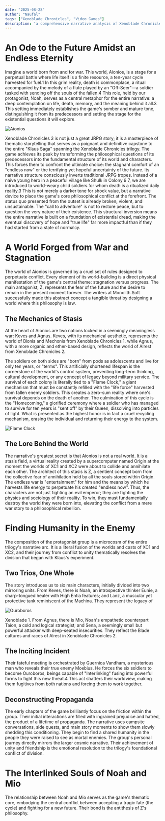 ```yaml
---
date: "2025-08-28"
author: "Naufal"
tags: ["Xenoblade Chronicles", "Video Games"]
description: 'a comprehensive narrative analysis of Xenoblade Chronicles 3, positioning it as the culmination of the "Klaus Saga" trilogy. It explores how the game delves into existential themes of life, death, and the importance of moving forward amidst uncertainty.'
---
```



# An Ode to the Future Amidst an Endless Eternity

Imagine a world born from and for war. This world, Aionios, is a stage for a perpetual battle where life itself is a finite resource, a ten-year cycle harvested for fuel.1 In this grim reality, death is commonplace, a ritual accompanied by the melody of a flute played by an "Off-Seer"—a soldier tasked with sending off the souls of the fallen.4 This role, held by our protagonist, Noah, serves as a central metaphor for the entire narrative: a deep contemplation on life, death, memory, and the meaning behind it all.3 This setting immediately establishes the game's somber and mature tone, distinguishing it from its predecessors and setting the stage for the existential questions it will explore.

![Aionios](https://raw.githubusercontent.com/nfahrisalim/PersonalArchive/main/Blog/A-Narrative-Analysis-of-Xenoblade-Chronicles-3-as-the-Trilogy's-Pinnacle/Aionios.png)

Xenoblade Chronicles 3 is not just a great JRPG story; it is a masterpiece of thematic storytelling that serves as a poignant and definitive capstone to the entire "Klaus Saga" spanning the Xenoblade Chronicles trilogy. The game achieves its peak by transforming the philosophical questions of its predecessors into the fundamental structure of its world and characters. This forces them to confront the ultimate choice: the stagnant comfort of an "endless now" or the terrifying yet hopeful uncertainty of the future. Its narrative structure consciously inverts traditional JRPG tropes. Instead of a naive young hero in a peaceful village like Shulk in Colony 9 7, we are introduced to world-weary child soldiers for whom death is a ritualized daily reality.3 This is not merely a darker tone for shock value, but a narrative device to place the game's core philosophical conflict at the forefront. The status quo presented from the outset is already broken, violent, and unsustainable. The "call to adventure" is not to restore peace, but to question the very nature of their existence. This structural inversion means the entire narrative is built on a foundation of existential dread, making the eventual discovery of hope and "true life" far more impactful than if they had started from a state of normalcy.

# A World Forged from War and Stagnation

The world of Aionios is governed by a cruel set of rules designed to perpetuate conflict. Every element of its world-building is a direct physical manifestation of the game's central theme: stagnation versus progress. The main antagonist, Z, represents the fear of the future and the desire to remain in the present moment forever. The writers at Monolith Soft successfully made this abstract concept a tangible threat by designing a world where this philosophy is law.

## The Mechanics of Stasis
At the heart of Aionios are two nations locked in a seemingly meaningless war: Keves and Agnus. Keves, with its mechanical aesthetic, represents the world of Bionis and Mechonis from Xenoblade Chronicles 1, while Agnus, with a more organic and ether-based design, reflects the world of Alrest from Xenoblade Chronicles 2. 

The soldiers on both sides are "born" from pods as adolescents and live for only ten years, or "terms". This artificially shortened lifespan is the cornerstone of the world's control system, preventing long-term thinking, cultural development, or any concept of legacy beyond military service.
The survival of each colony is literally tied to a "Flame Clock," a giant mechanism that must be constantly refilled with the "life force" harvested from fallen enemy soldiers. This creates a zero-sum reality where one's survival depends on the death of another. The culmination of this cycle is the "Homecoming," a glorified ceremony where a soldier who has managed to survive for ten years is "sent off" by their Queen, dissolving into particles of light. What is presented as the highest honor is in fact a cruel recycling mechanism, erasing the individual and returning their energy to the system.

![Flame Clock](https://raw.githubusercontent.com/nfahrisalim/PersonalArchive/main/Blog/A-Narrative-Analysis-of-Xenoblade-Chronicles-3-as-the-Trilogy's-Pinnacle/Flame%20Clock.png)

## The Lore Behind the World
The narrative's greatest secret is that Aionios is not a real world. It is a stasis field, a virtual reality created by a supercomputer named Origin at the moment the worlds of XC1 and XC2 were about to collide and annihilate each other. The architect of this stasis is Z, a sentient concept born from the collective fear of annihilation held by all the souls stored within Origin. The endless war is "entertainment" for him and the means by which he harvests life energy to perpetuate his created "endless now". Thus, the characters are not just fighting an evil emperor; they are fighting the physics and sociology of their reality. To win, they must fundamentally destroy the world they were born into, elevating the conflict from a mere war story to a philosophical rebellion.

# Finding Humanity in the Enemy
The composition of the protagonist group is a microcosm of the entire trilogy's narrative arc. It is a literal fusion of the worlds and casts of XC1 and XC2, and their journey from conflict to unity thematically resolves the division that began with Klaus's experiment.

## Two Trios, One Whole
The story introduces us to six main characters, initially divided into two mirroring units. From Keves, there is Noah, an introspective thinker Eunie, a sharp-tongued healer with High Entia features; and Lanz, a muscular yet protective tank reminiscent of the Machina. They represent the legacy of

![Ouroboros](https://raw.githubusercontent.com/nfahrisalim/PersonalArchive/main/Blog/A-Narrative-Analysis-of-Xenoblade-Chronicles-3-as-the-Trilogy's-Pinnacle/Ouroboros.png)

Xenoblade 1. From Agnus, there is Mio, Noah's empathetic counterpart Taion, a cold and logical strategist; and Sena, a seemingly small but powerful attacker with deep-seated insecurities. They reflect the Blade cultures and races of Alrest in Xenoblade Chronicles 2.

## The Inciting Incident
Their fateful meeting is orchestrated by Guernica Vandham, a mysterious man who reveals their true enemy Moebius. He forces the six soldiers to become Ouroboros, beings capable of "Interlinking" fusing into powerful forms to fight this new threat.4 This act shatters their worldview, making them fugitives from both nations and forcing them to work together.

## Deconstructing Propaganda
The early chapters of the game brilliantly focus on the friction within the group. Their initial interactions are filled with ingrained prejudice and hatred, the product of a lifetime of propaganda. The narrative uses campsite conversations, side quests, and main story moments to show them slowly shedding this conditioning. They begin to find a shared humanity in the people they were raised to see as mortal enemies. The group's personal journey directly mirrors the larger cosmic narrative. Their achievement of unity and friendship is the emotional resolution to the trilogy's foundational conflict of division.

# The Interlinked Souls of Noah and Mio
The relationship between Noah and Mio serves as the game's thematic core, embodying the central conflict between accepting a tragic fate (the cycle) and fighting for a new future. Their bond is the antithesis of Z's philosophy.






